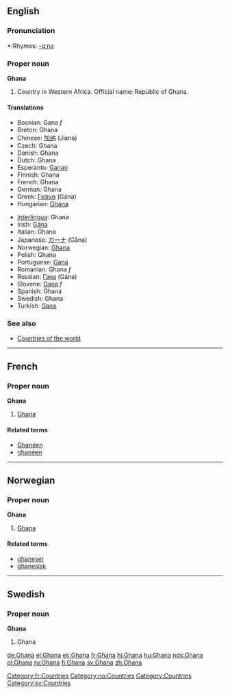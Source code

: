 ==English==

===Pronunciation===
*:Rhymes: [[Rhymes:English:-ɑːnə|-ɑːnə]]

===Proper noun===
'''Ghana'''
{{wikipedia}}
# Country in Western Africa. Official name: Republic of Ghana.

====Translations====
{{top}}
*Bosnian: Gana ''f''
*Breton: Ghana
*Chinese: [[加纳]] (Jiana)
*Czech: Ghana
*Danish: Ghana
*Dutch: Ghana
*Esperanto: [[Ganao]]
*Finnish: Ghana
*French: Ghana
*German: Ghana
*Greek: [[Γκάνα]] (Gána) {{f}}
*Hungarian: [[Ghána]]
{{mid}}
*[[Interlingua]]: Ghana
*Irish: [[Gána]]
*Italian: Ghana
*Japanese: [[ガーナ]] (Gāna)
*Norwegian: [[#Norwegian|Ghana]]
*Polish: Ghana
*Portuguese: [[Gana]]
*Romanian: Ghana ''f''
*Russian: [[Гана]] (Gána) {{f}}
*Slovene: [[Gana]] ''f''
*Spanish: Ghana
*Swedish: Ghana
*Turkish: [[Gana]]
{{bottom}}

===See also===
* [[Countries of the world]]


----
==French==
===Proper noun===
[[Category:fr:Countries]]
'''Ghana'''
#[[#English|Ghana]]
====Related terms====
*[[Ghanéen]]
*[[ghanéen]]
----

==Norwegian==
===Proper noun===
[[Category:no:Countries]]
'''Ghana'''
#[[#English|Ghana]]
====Related terms====
*[[ghaneser]]
*[[ghanesisk]]

----

==Swedish==
===Proper noun===
'''Ghana'''
# Ghana

[[Category:Countries]]
[[Category:sv:Countries]]

[[de:Ghana]]
[[el:Ghana]]
[[es:Ghana]]
[[fr:Ghana]]
[[hi:Ghana]]
[[hu:Ghana]]
[[nds:Ghana]]
[[pl:Ghana]]
[[ru:Ghana]]
[[fi:Ghana]]
[[sv:Ghana]]
[[zh:Ghana]]